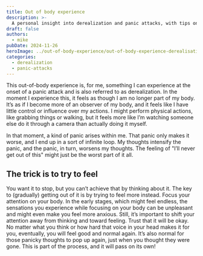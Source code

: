 ---
title: Out of body experience
description: >-
  A personal insight into derealization and panic attacks, with tips on finding calm by focusing your attention on your body and feelings.
draft: false
authors:
  - mike
pubDate: 2024-11-26
heroImage: ../out-of-body-experience/out-of-body-experience-derealisation.jpg
categories:
  - derealization
  - panic-attacks
---

This out-of-body experience is, for me, something I can experience at the onset of a panic attack and is also referred to as derealization.
In the moment I experience this, it feels as though I am no longer part of my body.
It’s as if I become more of an observer of my body, and it feels like I have little control or influence over my actions.
I might perform physical actions, like grabbing things or walking, but it feels more like I’m watching someone else do it through a camera than actually doing it myself.

In that moment, a kind of panic arises within me.
That panic only makes it worse, and I end up in a sort of infinite loop.
My thoughts intensify the panic, and the panic, in turn, worsens my thoughts.
The feeling of "I’ll never get out of this" might just be the worst part of it all.

## The trick is to try to feel
You want it to stop, but you can’t achieve that by thinking about it.
The key to (gradually) getting out of it is by trying to feel more instead. Focus your attention on your body.
In the early stages, which might feel endless, the sensations you experience while focusing on your body can be unpleasant and might even make you feel more anxious.
Still, it’s important to shift your attention away from thinking and toward feeling. Trust that it will be okay.
No matter what you think or how hard that voice in your head makes it for you, eventually, you will feel good and normal again.
It’s also normal for those panicky thoughts to pop up again, just when you thought they were gone. This is part of the process, and it will pass on its own!
